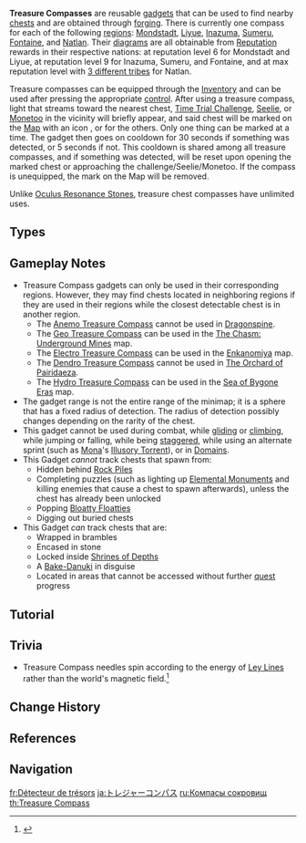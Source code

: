 {{Terminology Infobox
|image        = Item Anemo Treasure Compass.png
|world        = Teyvat
|type         = Item Groups
|type2        = Gadgets
}}
'''Treasure Compasses''' are reusable [[gadget]]s that can be used to find nearby [[chests]] and are obtained through [[forging]]. There is currently one compass for each of the following [[region]]s: [[Mondstadt]], [[Liyue]], [[Inazuma]], [[Sumeru]], [[Fontaine]], and [[Natlan]]. Their [[diagrams]] are all obtainable from [[Reputation]] rewards in their respective nations: at reputation level 6 for Mondstadt and Liyue, at reputation level 9 for Inazuma, Sumeru, and Fontaine, and at max reputation level with [[Tribe Reputation#Gifts from the Speaker's Chamber|3 different tribes]] for Natlan.

<section begin="compass intro"/>Treasure compasses can be equipped through the [[Inventory]] and can be used after pressing the appropriate [[controls|control]]. After using a treasure compass, light that streams toward the nearest chest, [[Time Trial Challenge]], [[Seelie]], or [[Monetoo]] in the vicinity will briefly appear, and said chest will be marked on the [[Map]] with an icon {{Icon|Chest}}, or {{Icon|Flag}} for the others. Only one thing can be marked at a time. The gadget then goes on cooldown for 30 seconds if something was detected, or 5 seconds if not. This cooldown is shared among all treasure compasses, and if something was detected, will be reset upon opening the marked chest or approaching the challenge/Seelie/Monetoo. If the compass is unequipped, the mark on the Map will be removed.

Unlike [[Oculus Resonance Stone]]s, treasure chest compasses have unlimited uses.<section end="compass intro"/>

==Types==
{{Items by Category List|Treasure Compasses}}

==Gameplay Notes==
* Treasure Compass gadgets can only be used in their corresponding regions. However, they may find chests located in neighboring regions if they are used in their regions while the closest detectable chest is in another region.
** The [[Anemo Treasure Compass]] cannot be used in [[Dragonspine]].
** The [[Geo Treasure Compass]] can be used in the [[The Chasm: Underground Mines]] map.
** The [[Electro Treasure Compass]] can be used in the [[Enkanomiya]] map.
** The [[Dendro Treasure Compass]] cannot be used in [[The Orchard of Pairidaeza]].
** The [[Hydro Treasure Compass]] can be used in the [[Sea of Bygone Eras]] map.
* The gadget range is not the entire range of the minimap; it is a sphere that has a fixed radius of detection. The radius of detection possibly changes depending on the rarity of the chest.
* This gadget cannot be used during combat, while [[gliding]] or [[climbing]], while jumping or falling, while being [[stagger]]ed, while using an alternate sprint (such as [[Mona]]'s [[Illusory Torrent]]), or in [[Domain]]s.
* This Gadget ''cannot'' track chests that spawn from:
** Hidden behind [[Rock Pile]]s
** Completing puzzles (such as lighting up [[Elemental Monument]]s and killing enemies that cause a chest to spawn afterwards), unless the chest has already been unlocked
** Popping [[Bloatty Floatty|Bloatty Floatties]]
** Digging out buried chests
* This Gadget ''can'' track chests that are:
** Wrapped in brambles
** Encased in stone
** Locked inside [[Shrines of Depths]]
** A [[Bake-Danuki]] in disguise
** Located in areas that cannot be accessed without further [[quest]] progress

==Tutorial==
{{Tutorial
|image1 = Tutorial Treasure Compass 1.png
|text1  = A device that can detect nearby treasure. After using it, the location of nearby treasure chests will be indicated and marked out on the map.
|image2 = Tutorial Treasure Compass 2.png
|text2  = Aside from directly fighting treasure, the Treasure Compass can also find some places or clues that might lead to treasure...
}}

==Trivia==
* Treasure Compass needles spin according to the energy of [[Ley Line]]s rather than the world's magnetic field.<ref>{{Ref/Item|Anemo Treasure Compass|note = Description}}</ref>

==Change History==
{{Change History|1.1}}

==References==
{{Reflist}}

==Navigation==
{{Gadget Navbox}}
[[Category:Treasure Compasses| ]]

[[fr:Détecteur de trésors]]
[[ja:トレジャーコンパス]]
[[ru:Компасы сокровищ]]
[[th:Treasure Compass]]